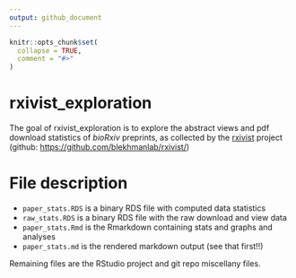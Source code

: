 ```yaml
---
output: github_document
---
```


<!-- README.md is generated from README.Rmd. Please edit that file -->

```r
knitr::opts_chunk$set(
  collapse = TRUE,
  comment = "#>"
)
```
# rxivist_exploration

<!-- badges: start -->
<!-- badges: end -->

The goal of rxivist_exploration is to explore the abstract views and pdf download statistics of *bioRxiv* preprints, as collected by the [rxivist](https://rxivist.org/) project (github:  [https://github.com/blekhmanlab/rxivist/](https://github.com/blekhmanlab/rxivist/))

# File description

* `paper_stats.RDS` is a binary RDS file with computed data statistics
* `raw_stats.RDS` is a binary RDS file with the raw download and view data
* `paper_stats.Rmd` is the Rmarkdown containing stats and graphs and analyses
* `paper_stats.md` is the rendered markdown output (see that first!!)

Remaining files are the RStudio project and git repo miscellany files.

